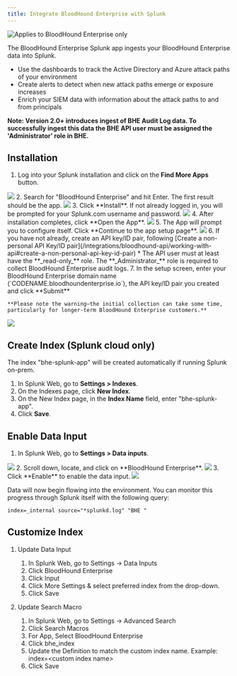 ---
title: Integrate BloodHound Enterprise with Splunk
---

<img noZoom src="/assets/enterprise-edition-pill-tag.svg" alt="Applies to BloodHound Enterprise only"/>

The BloodHound Enterprise Splunk app ingests your BloodHound Enterprise data into Splunk.

* Use the dashboards to track the Active Directory and Azure attack paths of your environment
* Create alerts to detect when new attack paths emerge or exposure increases
* Enrich your SIEM data with information about the attack paths to and from principals

**Note: Version 2.0+ introduces ingest of BHE Audit Log data. To successfully ingest this data the BHE API user must be assigned the 'Administrator' role in BHE.**

## Installation

1.  Log into your Splunk installation and click on the **Find More Apps** button.
<Frame>
  <img src="/assets/image1-9.png"/>
</Frame>
2.  Search for "BloodHound Enterprise" and hit Enter. The first result should be the app.
<Frame>
  <img src="/assets/image1-10.png"/>
</Frame>
3.  Click **Install**. If not already logged in, you will be prompted for your Splunk.com username and password.
<Frame>
  <img src="/assets/image1-11.png"/>
</Frame>
4.  After installation completes, click **Open the App**.
<Frame>
  <img src="/assets/image1-12.png"/>
</Frame>
5.  The App will prompt you to configure itself. Click **Continue to the app setup page**.
<Frame>
  <img src="/assets/image1-13.png"/>
</Frame>
6.  If you have not already, create an API key/ID pair, following [Create a non-personal API Key/ID pair](/integrations/bloodhound-api/working-with-api#create-a-non-personal-api-key-id-pair)
    * The API user must at least have the **_read-only_** role. The **_Administrator_** role is required to collect BloodHound Enterprise audit logs.
7.  In the setup screen, enter your BloodHound Enterprise domain name (`CODENAME.bloodhoundenterprise.io`), the API key/ID pair you created and click **Submit**

    **Please note the warning—the initial collection can take some time, particularly for longer-term BloodHound Enterprise customers.**
<Frame>
  <img src="/assets/image1-14.png"/>
</Frame>

## Create Index (Splunk cloud only)

The index "bhe-splunk-app" will be created automatically if running Splunk on-prem.

1.  In Splunk Web, go to **Settings > Indexes**.
2.  On the Indexes page, click **New Index**.
3.  On the New Index page, in the **Index Name** field, enter "bhe-splunk-app".
4.  Click **Save**.

## Enable Data Input

1.  In Splunk Web, go to **Settings > Data inputs**.
<Frame>
  <img src="/assets/image1-15.png"/>
</Frame>
2.  Scroll down, locate, and click on **BloodHound Enterprise**.
<Frame>
  <img src="/assets/image1-16.png"/>
</Frame>
3.  Click **Enable** to enable the data input.
<Frame>
  <img src="/assets/image1-17.png"/>
</Frame>

Data will now begin flowing into the environment. You can monitor this progress through Splunk itself with the following query:

```
index=_internal source="*splunkd.log" "BHE "
```

## Customize Index

1.  Update Data Input
    1.  In Splunk Web, go to Settings -> Data Inputs
    2.  Click BloodHound Enterprise
    3.  Click Input
    4.  Click More Settings & select preferred index from the drop-down.
    5.  Click Save

2.  Update Search Macro
    1.  In Splunk Web, go to Settings -> Advanced Search
    2.  Click Search Macros
    3.  For App, Select BloodHound Enterprise
    4.  Click bhe_index
    5.  Update the Definition to match the custom index name.
        Example: index=&lt;custom index name&gt;
    6.  Click Save
